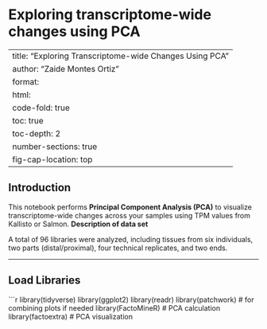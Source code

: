 # Exploring transcriptome-wide changes using PCA


---
title: "Exploring Transcriptome-wide Changes Using PCA"
author: "Zaide Montes Ortiz"
format:
  html:
    code-fold: true
    toc: true
    toc-depth: 2
    number-sections: true
    fig-cap-location: top
---

## Introduction

This notebook performs **Principal Component Analysis (PCA)** to visualize transcriptome-wide changes across your samples using TPM values from Kallisto or Salmon.
**Description of data set**

A total of 96 libraries were analyzed, including tissues from six individuals, two parts (distal/proximal), four technical replicates, and two ends.

---

##  Load Libraries

```r
library(tidyverse)
library(ggplot2)
library(readr)
library(patchwork)   # for combining plots if needed
library(FactoMineR)  # PCA calculation
library(factoextra)  # PCA visualization